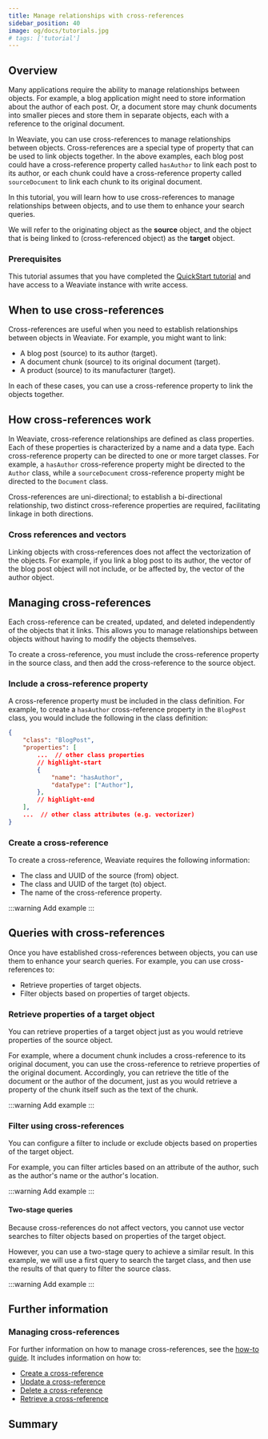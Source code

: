 ```yaml
---
title: Manage relationships with cross-references
sidebar_position: 40
image: og/docs/tutorials.jpg
# tags: ['tutorial']
---
```


## Overview

Many applications require the ability to manage relationships between objects. For example, a blog application might need to store information about the author of each post. Or, a document store may chunk documents into smaller pieces and store them in separate objects, each with a reference to the original document.

In Weaviate, you can use cross-references to manage relationships between objects. Cross-references are a special type of property that can be used to link objects together. In the above examples, each blog post could have a cross-reference property called `hasAuthor` to link each post to its author, or each chunk could have a cross-reference property called `sourceDocument` to link each chunk to its original document.

In this tutorial, you will learn how to use cross-references to manage relationships between objects, and to use them to enhance your search queries.

We will refer to the originating object as the **source** object, and the object that is being linked to (cross-referenced object) as the **target** object.

### Prerequisites

This tutorial assumes that you have completed the [QuickStart tutorial](../quickstart/index.md) and have access to a Weaviate instance with write access.

## When to use cross-references

Cross-references are useful when you need to establish relationships between objects in Weaviate. For example, you might want to link:

- A blog post (source) to its author (target).
- A document chunk (source) to its original document (target).
- A product (source) to its manufacturer (target).

In each of these cases, you can use a cross-reference property to link the objects together.

## How cross-references work

In Weaviate, cross-reference relationships are defined as class properties. Each of these properties is characterized by a name and a data type. Each cross-reference property can be directed to one or more target classes. For example, a `hasAuthor` cross-reference property might be directed to the `Author` class, while a `sourceDocument` cross-reference property might be directed to the `Document` class.

Cross-references are uni-directional; to establish a bi-directional relationship, two distinct cross-reference properties are required, facilitating linkage in both directions.

### Cross references and vectors

Linking objects with cross-references does not affect the vectorization of the objects. For example, if you link a blog post to its author, the vector of the blog post object will not include, or be affected by, the vector of the author object.

## Managing cross-references

Each cross-reference can be created, updated, and deleted independently of the objects that it links. This allows you to manage relationships between objects without having to modify the objects themselves.

To create a cross-reference, you must include the cross-reference property in the source class, and then add the cross-reference to the source object.

### Include a cross-reference property

A cross-reference property must be included in the class definition. For example, to create a `hasAuthor` cross-reference property in the `BlogPost` class, you would include the following in the class definition:

```json
{
    "class": "BlogPost",
    "properties": [
        ...  // other class properties
        // highlight-start
        {
            "name": "hasAuthor",
            "dataType": ["Author"],
        },
        // highlight-end
    ],
    ...  // other class attributes (e.g. vectorizer)
}
```

### Create a cross-reference

To create a cross-reference, Weaviate requires the following information:

- The class and UUID of the source (from) object.
- The class and UUID of the target (to) object.
- The name of the cross-reference property.

:::warning Add example
:::

## Queries with cross-references

Once you have established cross-references between objects, you can use them to enhance your search queries. For example, you can use cross-references to:

- Retrieve properties of target objects.
- Filter objects based on properties of target objects.

### Retrieve properties of a target object

You can retrieve properties of a target object just as you would retrieve properties of the source object.

For example, where a document chunk includes a cross-reference to its original document, you can use the cross-reference to retrieve properties of the original document. Accordingly, you can retrieve the title of the document or the author of the document, just as you would retrieve a property of the chunk itself such as the text of the chunk.

:::warning Add example
:::

### Filter using cross-references

You can configure a filter to include or exclude objects based on properties of the target object.

For example, you can filter articles based on an attribute of the author, such as the author's name or the author's location.

:::warning Add example
:::

#### Two-stage queries

Because cross-references do not affect vectors, you cannot use vector searches to filter objects based on properties of the target object.

However, you can use a two-stage query to achieve a similar result. In this example, we will use a first query to search the target class, and then use the results of that query to filter the source class.

:::warning Add example
:::

## Further information

### Managing cross-references

For further information on how to manage cross-references, see the [how-to guide](../manage-data/cross-references.mdx). It includes information on how to:

- [Create a cross-reference](../manage-data/cross-references.mdx#add-a-one-way-cross-reference-property)
- [Update a cross-reference](../manage-data/cross-references.mdx#update-a-cross-reference)
- [Delete a cross-reference](../manage-data/cross-references.mdx#delete-a-cross-reference)
- [Retrieve a cross-reference](../manage-data/cross-references.mdx#retrieve-cross-references)

## Summary

